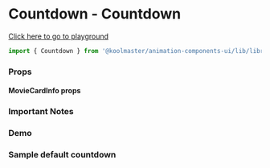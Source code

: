 
<Meta title="Overview/Countdown/Countdown" component={Countdown} />

# Countdown - Countdown 

[Click here to go to playground](/?path=/story/library-countdown--default)

```javascript
import { Countdown } from '@koolmaster/animation-components-ui/lib/library';
```

### Props

<ArgsTable of={Countdown} />

#### MovieCardInfo props

<JSONPretty data={countdownInfo} />

### Important Notes

### Demo

<Canvas>
  <h3>Sample default countdown</h3>
  <Story id="library-countdown--default" />
</Canvas>
